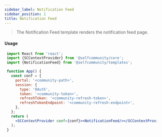 ```yaml
---
sidebar_label: Notification Feed
sidebar_position: 1
title: Notification Feed
---
```


> The Notification Feed template renders the notification feed page.


<Logged><NotificationFeed/></Logged>

#### Usage

```jsx
 import React from 'react';
 import {SCContextProvider} from '@selfcommunity/core';
 import {NotificationFeed} from '@selfcommunity/templates';

 function App() {
   const conf = {
     portal: '<community-path>',
     session: {
       type: 'OAuth',
       token: '<community-token>',
       refreshToken: '<community-refresh-token>',
       refreshTokenEndpoint: '<community-refresh-endpoint>',
     },
   };
   return (
     <SCContextProvider conf={conf}><NotificationFeed/></SCContextProvider>
   );
 }
 ```
